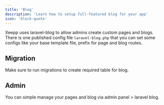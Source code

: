 ```yaml
---
title: 'Blog'
description: 'Learn how to setup full-featured blog for your app'
icon: 'block-quote'
---
```


Xeepp uses laravel-blog to allow admins create custom pages and blogs. There is one published config file `laravel-blog.php` that you can set some configs like your base template file, prefix for page and blog routes. 

## Migration
Make sure to run migrations to create required table for blog. 

## Admin
You can simple manage your pages and blog via admin panel > laravel blog. 